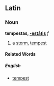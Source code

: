 ==Latin==
===Noun===
'''tempestas, [[Wiktionary Appendix:Latin third declension|-estātis]]''' ''f''

#a [[storm]], [[tempest]]
====Related Words====
=====English=====
*[[tempest]]